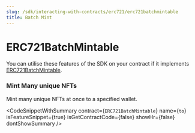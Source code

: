 ```yaml
---
slug: /sdk/interacting-with-contracts/erc721/erc721batchmintable
title: Batch Mint
---
```



# ERC721BatchMintable



You can utilise these features of the SDK on your contract if it implements [ERC721BatchMintable](/extensions/erc-721/erc721batchmintable).

<div className="row" style={{ marginBottom: 24 }}>
  <div className="col col--12" style={{ marginTop: 8 }}>
    <QuickstartCard
      name="Learn how to implement ERC721BatchMintable"
      link={"/extensions/erc-721/erc721batchmintable"}
      image="/assets/icons/general.png"
    />
  </div>
</div>



### Mint Many unique NFTs





Mint many unique NFTs at once to a specified wallet.



<CodeSnippetWithSummary
      contract={`ERC721BatchMintable`}
      name={`to`}
      isFeatureSnippet={true}
      isGetContractCode={false}
      showHr={false}
      dontShowSummary
    />
  


